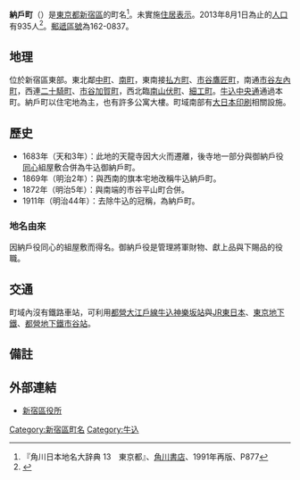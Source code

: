 {{Pathnav|日本|東京都|新宿區|frame=1}}
{{Infobox Settlement
|official_name = 納戶町
|native_name =
|settlement_type = [[町|町]]
|image_skyline =
|imagesize =
|image_caption =
|image_flag =
|image_seal =
| image_map =
| map_caption =
| pushpin_map =
|subdivision_type = [[國家|國家]]
|subdivision_name = [[File:Flag_of_Japan.svg|border]] [[日本|日本]]
|subdivision_type1 = [[都道府縣|都道府縣]]
|subdivision_name1 = [[File:Flag_of_Tokyo_Prefecture.svg|25px]] [[東京都|東京都]]
|subdivision_type2 = [[東京都區部|特別區]]
|subdivision_name2 = [[File:Flag_of_Shinjuku,_Tokyo.svg|25px]] [[新宿區|新宿區]]
|established_title =
|established_date =
|government_type =
|leader_title =
|leader_name =
|area_magnitude =
|area_total_sq_mi =
|area_total_km2 =
|area_land_sq_mi =
|area_land_km2 =
|area_urban_sq_mi =
|area_urban_km2 =
|area_metro_km2 =
|area_metro_sq_mi =
|population_as_of= 2013年（平成25年）8月1日
|population_footnotes =
|population_total = 935
|population_urban =
|population_metro =
|population_density_sq_mi =
|population_density_km2 =
| timezone = [[日本標準時間|JST]]
| utc_offset = +9
|timezone_DST =
|utc_offset_DST =
|latd=|latm=|lats=|latNS=
|longd=|longm=|longs=|longEW=
|elevation_footnotes=
|elevation_m =
|elevation_ft =
|postal_code_type = [[郵遞區號|郵遞區號]]
|postal_code = 162-0837
|area_code =
|website =
|footnotes =
}}
'''納戶町'''（{{jpn|j=納戸町|hg=なんどまち|rm=Nandomachi|f=y}}）是[[東京都|東京都]][[新宿區|新宿區]]的町名<ref name="kado">『角川日本地名大辞典 13　東京都』、[[角川書店|角川書店]]、1991年再版、P877</ref>。未實施[[住居表示|住居表示]]。2013年8月1日為止的[[人口|人口]]有935人<ref>{{Cite web |url=http://www.city.shinjuku.lg.jp/content/000130038.xls |title=新宿区　住民基本台帳の町丁別世帯数及び男女別人口（日本人と外国人の合計） |accessdate=2013-08-10 |archive-date=2014-08-19 |archive-url=https://web.archive.org/web/20140819083633/http://www.city.shinjuku.lg.jp/content/000130038.xls |dead-url=no }}</ref>。[[郵遞區號|郵遞區號]]為162-0837。

== 地理 ==
位於新宿區東部。東北鄰[[中町_(新宿區)|中町]]、[[南町_(新宿區)|南町]]，東南接[[払方町|払方町]]、[[市谷鷹匠町|市谷鷹匠町]]，南通[[市谷左內町|市谷左內町]]，西連[[二十騎町|二十騎町]]、[[市谷加賀町|市谷加賀町]]，西北臨[[南山伏町|南山伏町]]、[[細工町_(新宿區)|細工町]]。[[牛込中央通|牛込中央通]]通過本町。納戶町以住宅地為主，也有許多公寓大樓。町域南部有[[大日本印刷|大日本印刷]]相關設施。

== 歷史 ==
*1683年（天和3年）：此地的天龍寺因大火而遷離，後寺地一部分與御納戶役[[同心_(官職)|同心]]組屋敷合併為牛込御納戶町。
*1869年（明治2年）：與西南的旗本宅地改稱牛込納戶町。
*1872年（明治5年）：與南端的市谷平山町合併。
*1911年（明治44年）：去除牛込的冠稱，為納戶町。
=== 地名由來 ===
因納戶役同心的組屋敷而得名。御納戶役是管理將軍財物、獻上品與下賜品的役職。

== 交通 ==
町域內沒有鐵路車站，可利用[[都營地下鐵大江戶線|都營大江戶線]][[牛込神樂坂站|牛込神樂坂站]]與[[東日本旅客鐵道|JR東日本]]、[[東京地下鐵|東京地下鐵]]、[[都營地下鐵|都營地下鐵]][[市谷站|市谷站]]。

== 備註 ==
{{reflist}}

== 外部連結 ==
* [http://www.city.shinjuku.lg.jp/ 新宿區役所] {{Wayback|url=http://www.city.shinjuku.lg.jp/ |date=20130630141142 }}

{{新宿區的町名}}

{{DEFAULTSORT:Nandomachi}}
[[Category:新宿區町名|Category:新宿區町名]]
[[Category:牛込|Category:牛込]]